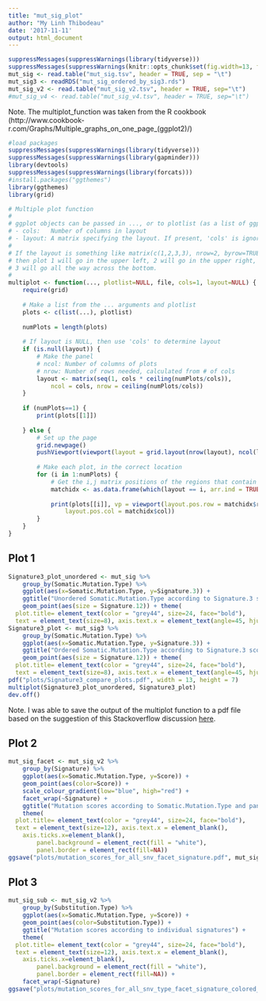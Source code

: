 ```yaml
---
title: "mut_sig_plot"
author: "My Linh Thibodeau"
date: '2017-11-11'
output: html_document
---
```


```r
suppressMessages(suppressWarnings(library(tidyverse)))
suppressMessages(suppressWarnings(knitr::opts_chunk$set(fig.width=13, fig.height=8)))
mut_sig <- read.table("mut_sig.tsv", header = TRUE, sep = "\t")
mut_sig3 <- readRDS("mut_sig_ordered_by_sig3.rds")
mut_sig_v2 <- read.table("mut_sig_v2.tsv", header = TRUE, sep="\t")
#mut_sig_v4 <- read.table("mut_sig_v4.tsv", header = TRUE, sep="\t")
```

Note. The multiplot_function was taken from the R cookbook (http://www.cookbook-r.com/Graphs/Multiple_graphs_on_one_page_(ggplot2)/)
```r
#load packages
suppressMessages(suppressWarnings(library(tidyverse)))
suppressMessages(suppressWarnings(library(gapminder)))
library(devtools)
suppressMessages(suppressWarnings(library(forcats)))
#install.packages("ggthemes")
library(ggthemes)
library(grid)
```

```r
# Multiple plot function
#
# ggplot objects can be passed in ..., or to plotlist (as a list of ggplot objects)
# - cols:   Number of columns in layout
# - layout: A matrix specifying the layout. If present, 'cols' is ignored.
#
# If the layout is something like matrix(c(1,2,3,3), nrow=2, byrow=TRUE),
# then plot 1 will go in the upper left, 2 will go in the upper right, and
# 3 will go all the way across the bottom.
#
multiplot <- function(..., plotlist=NULL, file, cols=1, layout=NULL) {
	require(grid)
	
	# Make a list from the ... arguments and plotlist
	plots <- c(list(...), plotlist)
	
	numPlots = length(plots)
	
	# If layout is NULL, then use 'cols' to determine layout
	if (is.null(layout)) {
		# Make the panel
		# ncol: Number of columns of plots
		# nrow: Number of rows needed, calculated from # of cols
		layout <- matrix(seq(1, cols * ceiling(numPlots/cols)),
			ncol = cols, nrow = ceiling(numPlots/cols))
	}
	
	if (numPlots==1) {
		print(plots[[1]])
		
	} else {
		# Set up the page
		grid.newpage()
		pushViewport(viewport(layout = grid.layout(nrow(layout), ncol(layout))))
		
		# Make each plot, in the correct location
		for (i in 1:numPlots) {
			# Get the i,j matrix positions of the regions that contain this subplot
			matchidx <- as.data.frame(which(layout == i, arr.ind = TRUE))
			
			print(plots[[i]], vp = viewport(layout.pos.row = matchidx$row,
				layout.pos.col = matchidx$col))
		}
	}
}

```

## Plot 1

```r
Signature3_plot_unordered <- mut_sig %>%
	group_by(Somatic.Mutation.Type) %>%
	ggplot(aes(x=Somatic.Mutation.Type, y=Signature.3)) +
	ggtitle("Unordered Somatic.Mutation.Type according to Signature.3 score") +
	geom_point(aes(size = Signature.12)) + theme(
  plot.title= element_text(color = "grey44", size=24, face="bold"),
  text = element_text(size=8), axis.text.x = element_text(angle=45, hjust=1))
Signature3_plot <- mut_sig3 %>%
	group_by(Somatic.Mutation.Type) %>%
	ggplot(aes(x=Somatic.Mutation.Type, y=Signature.3)) +
	ggtitle("Ordered Somatic.Mutation.Type according to Signature.3 score") +
	geom_point(aes(size = Signature.12)) + theme(
  plot.title= element_text(color = "grey44", size=24, face="bold"),
  text = element_text(size=8), axis.text.x = element_text(angle=45, hjust=1))
pdf("plots/Signature3_compare_plots.pdf", width = 13, height = 7)
multiplot(Signature3_plot_unordered, Signature3_plot) 
dev.off()
```

Note. I was able to save the output of the multiplot function to a pdf file based on the suggestion of this Stackoverflow discussion [here](https://stackoverflow.com/questions/11721401/r-save-multiplot-to-file).

## Plot 2

```r
mut_sig_facet <- mut_sig_v2 %>%
	group_by(Signature) %>%
	ggplot(aes(x=Somatic.Mutation.Type, y=Score)) + 
	geom_point(aes(color=Score)) +
	scale_colour_gradient(low="blue", high="red") +
	facet_wrap(~Signature) +
	ggtitle("Mutation scores according to Somatic.Mutation.Type and panel according to Signature type") + 
	theme(
  plot.title= element_text(color = "grey44", size=24, face="bold"),
  text = element_text(size=12), axis.text.x = element_blank(), 
    axis.ticks.x=element_blank(),
		panel.background = element_rect(fill = "white"),
		panel.border = element_rect(fill=NA))
ggsave("plots/mutation_scores_for_all_snv_facet_signature.pdf", mut_sig_facet, width = 16, height =12) 
```

## Plot 3

```r
mut_sig_sub <- mut_sig_v2 %>%
	group_by(Substitution.Type) %>%
	ggplot(aes(x=Somatic.Mutation.Type, y=Score)) +
	geom_point(aes(color=Substitution.Type)) +
	ggtitle("Mutation scores according to individual signatures") + 
	theme(
  plot.title= element_text(color = "grey44", size=24, face="bold"),
  text = element_text(size=12), axis.text.x = element_blank(), 
    axis.ticks.x=element_blank(),
		panel.background = element_rect(fill = "white"),
		panel.border = element_rect(fill=NA)) +
	facet_wrap(~Signature) 
ggsave("plots/mutation_scores_for_all_snv_type_facet_signature_colored_snv.pdf", mut_sig_sub, width = 10, height =6) 
```


